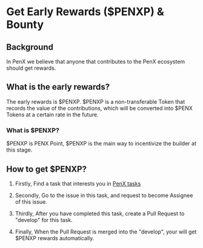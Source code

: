 # Get Early Rewards ($PENXP) & Bounty

## Background

In PenX we believe that anyone that contributes to the PenX ecosystem should get rewards.

## What is the early rewards?

The early rewards is $PENXP. $PENXP is a non-transferable Token that records the value of the contributions, which will be converted into $PENX Tokens at a certain rate in the future.

### What is $PENXP?

$PENXP is PENX Point, $PENXP is the main way to incentivize the builder at this stage.

## How to get $PENXP?

1. Firstly, Find a task that interests you in [PenX tasks](https://www.penx.io/s/9353133f-e455-48bb-95d0-9e7a9d748023)

2. Secondly, Go to the issue in this task, and request to become Assignee of this issue.

3. Thirdly, After you have completed this task, create a Pull Request to "develop" for this task.

4. Finally, When the Pull Request is merged into the "develop", your will get $PENXP rewards automatically.
